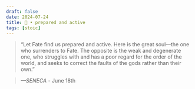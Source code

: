```yaml
---
draft: false 
date: 2024-07-24
title: 🗿 • prepared and active
tags: [stoic]
---
```


>  “Let Fate find us prepared and active. Here is the great soul—the one who surrenders to Fate. The opposite is the weak and degenerate one, who struggles with and has a poor regard for the order of the world, and seeks to correct the faults of the gods rather than their own.”

> *—SENECA* - June 18th
